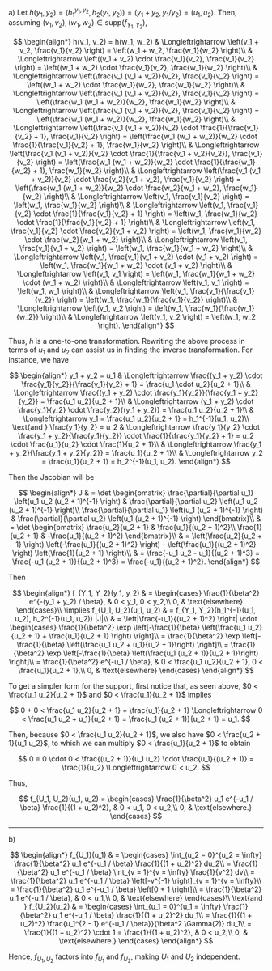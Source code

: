 a) Let $h(y_1, y_2) = (h_1^{y_1, y_2}, h_2(y_1, y_2)) = (y_1 + y_2, y_1 / y_2) = (u_1, u_2)$.
Then, assuming $(v_1, v_2), (w_1, w_2) \in \text{supp}(f_{Y_1, Y_2})$,

$$
\begin{align*}
    h(v_1, v_2) = h(w_1, w_2) & \Longleftrightarrow \left(v_1 + v_2, \frac{v_1}{v_2} \right) = \left(w_1 + w_2, \frac{w_1}{w_2} \right)\\
    & \Longleftrightarrow \left((v_1 + v_2) \cdot \frac{v_1}{v_2}, \frac{v_1}{v_2} \right) = \left((w_1 + w_2) \cdot \frac{v_1}{v_2}, \frac{w_1}{w_2} \right)\\
    & \Longleftrightarrow \left(\frac{v_1 (v_1 + v_2)}{v_2}, \frac{v_1}{v_2} \right) = \left((w_1 + w_2) \cdot \frac{w_1}{w_2}, \frac{w_1}{w_2} \right)\\
    & \Longleftrightarrow \left(\frac{v_1 (v_1 + v_2)}{v_2}, \frac{v_1}{v_2} \right) = \left(\frac{w_1 (w_1 + w_2)}{w_2}, \frac{w_1}{w_2} \right)\\
    & \Longleftrightarrow \left(\frac{v_1 (v_1 + v_2)}{v_2}, \frac{v_1}{v_2} \right) = \left(\frac{w_1 (w_1 + w_2)}{w_2}, \frac{w_1}{w_2} \right)\\
    & \Longleftrightarrow \left(\frac{v_1 (v_1 + v_2)}{v_2} \cdot \frac{1}{\frac{v_1}{v_2} + 1}, \frac{v_1}{v_2} \right) = \left(\frac{w_1 (w_1 + w_2)}{w_2} \cdot \frac{1}{\frac{v_1}{v_2} + 1}, \frac{w_1}{w_2} \right)\\
    & \Longleftrightarrow \left(\frac{v_1 (v_1 + v_2)}{v_2} \cdot \frac{1}{\frac{v_1 + v_2}{v_2}}, \frac{v_1}{v_2} \right) = \left(\frac{w_1 (w_1 + w_2)}{w_2} \cdot \frac{1}{\frac{w_1}{w_2} + 1}, \frac{w_1}{w_2} \right)\\
    & \Longleftrightarrow \left(\frac{v_1 (v_1 + v_2)}{v_2} \cdot \frac{v_2}{v_1 + v_2}, \frac{v_1}{v_2} \right) = \left(\frac{w_1 (w_1 + w_2)}{w_2} \cdot \frac{w_2}{w_1 + w_2}, \frac{w_1}{w_2} \right)\\
    & \Longleftrightarrow \left(v_1, \frac{v_1}{v_2} \right) = \left(w_1, \frac{w_1}{w_2} \right)\\
    & \Longleftrightarrow \left(v_1, \frac{v_1}{v_2} \cdot \frac{1}{\frac{v_1}{v_2} + 1} \right) = \left(w_1, \frac{w_1}{w_2} \cdot \frac{1}{\frac{v_1}{v_2} + 1} \right)\\
    & \Longleftrightarrow \left(v_1, \frac{v_1}{v_2} \cdot \frac{v_2}{v_1 + v_2} \right) = \left(w_1, \frac{w_1}{w_2} \cdot \frac{w_2}{w_1 + w_2} \right)\\
    & \Longleftrightarrow \left(v_1, \frac{v_1}{v_1 + v_2} \right) = \left(w_1, \frac{w_1}{w_1 + w_2} \right)\\
    & \Longleftrightarrow \left(v_1, \frac{v_1}{v_1 + v_2} \cdot (v_1 + v_2) \right) = \left(w_1, \frac{w_1}{w_1 + w_2} \cdot (v_1 + v_2) \right)\\
    & \Longleftrightarrow \left(v_1, v_1 \right) = \left(w_1, \frac{w_1}{w_1 + w_2} \cdot (w_1 + w_2) \right)\\
    & \Longleftrightarrow \left(v_1, v_1 \right) = \left(w_1, w_1 \right)\\
    & \Longleftrightarrow \left(v_1, \frac{v_1}{\frac{v_1}{v_2}} \right) = \left(w_1, \frac{w_1}{\frac{v_1}{v_2}} \right)\\
    & \Longleftrightarrow \left(v_1, v_2 \right) = \left(w_1, \frac{w_1}{\frac{w_1}{w_2}} \right)\\
    & \Longleftrightarrow \left(v_1, v_2 \right) = \left(w_1, w_2 \right).
\end{align*}
$$

Thus, $h$ is a one-to-one transformation.
Rewriting the above process in terms of $u_1$ and $u_2$ can assist us in finding the inverse transformation.
For instance, we have

$$
\begin{align*}
    y_1 + y_2 = u_1 & \Longleftrightarrow \frac{(y_1 + y_2) \cdot \frac{y_1}{y_2}}{\frac{y_1}{y_2} + 1} = \frac{u_1 \cdot u_2}{u_2 + 1}\\
    & \Longleftrightarrow \frac{(y_1 + y_2) \cdot \frac{y_1}{y_2}}{\frac{y_1 + y_2}{y_2}} = \frac{u_1 u_2}{u_2 + 1}\\
    & \Longleftrightarrow (y_1 + y_2) \cdot \frac{y_1}{y_2} \cdot \frac{y_2}{(y_1 + y_2)} = \frac{u_1 u_2}{u_2 + 1}\\
    & \Longleftrightarrow y_1 = \frac{u_1 u_2}{u_2 + 1} = h_1^{-1}(u_1, u_2)\\
    \text{and } \frac{y_1}{y_2} = u_2 & \Longleftrightarrow \frac{y_1}{y_2} \cdot \frac{y_1 + y_2}{\frac{y_1}{y_2}} \cdot \frac{1}{\frac{y_1}{y_2} + 1} = u_2 \cdot \frac{u_1}{u_2} \cdot \frac{1}{u_2 + 1}\\
    & \Longleftrightarrow \frac{y_1 + y_2}{\frac{y_1 + y_2}{y_2}} = \frac{u_1}{u_2 + 1}\\
    & \Longleftrightarrow y_2 = \frac{u_1}{u_2 + 1} = h_2^{-1}(u_1, u_2).
\end{align*}
$$

Then the Jacobian will be

$$
\begin{align*}
    J & = \det
    \begin{bmatrix}
        \frac{\partial}{\partial u_1} \left(u_1 u_2 (u_2 + 1)^{-1} \right) & \frac{\partial}{\partial u_2} \left(u_1 u_2 (u_2 + 1)^{-1} \right)\\
        \frac{\partial}{\partial u_1} \left(u_1 (u_2 + 1)^{-1} \right) & \frac{\partial}{\partial u_2} \left(u_1 (u_2 + 1)^{-1} \right)
    \end{bmatrix}\\
    & = \det
    \begin{bmatrix}
        \frac{u_2}{u_2 + 1} & \frac{u_1}{(u_2 + 1)^2}\\
        \frac{1}{u_2 + 1} & -\frac{u_1}{(u_2 + 1)^2}
    \end{bmatrix}\\
    & = \left(\frac{u_2}{u_2 + 1} \right) \left(-\frac{u_1}{(u_2 + 1)^2} \right) - \left(\frac{u_1}{(u_2 + 1)^2} \right) \left(\frac{1}{u_2 + 1} \right)\\
    & = \frac{-u_1 u_2 - u_1}{(u_2 + 1)^3} = \frac{-u_1 (u_2 + 1)}{(u_2 + 1)^3} = \frac{-u_1}{(u_2 + 1)^2}.
\end{align*}
$$

Then

$$
\begin{align*}
    f_{Y_1, Y_2}(y_1, y_2) & =
    \begin{cases}
        \frac{1}{\beta^2} e^{-(y_1 + y_2) / \beta}, & 0 < y_1, 0 < y_2,\\
        0, & \text{elsewhere}
    \end{cases}\\
    \implies f_{U_1, U_2}(u_1, u_2) & = f_{Y_1, Y_2}(h_1^{-1}(u_1, u_2), h_2^{-1}(u_1, u_2)) |J|\\
    & = \left|\frac{-u_1}{(u_2 + 1)^2} \right| \cdot
    \begin{cases}
        \frac{1}{\beta^2} \exp \left[-\frac{1}{\beta} \left(\frac{u_1 u_2}{u_2 + 1} + \frac{u_1}{u_2 + 1} \right) \right]\\
        = \frac{1}{\beta^2} \exp \left[-\frac{1}{\beta} \left(\frac{u_1 u_2 + u_1}{u_2 + 1}\right) \right]\\
        = \frac{1}{\beta^2} \exp \left[-\frac{1}{\beta} \left(\frac{u_1 (u_2 + 1)}{u_2 + 1}\right) \right]\\
        = \frac{1}{\beta^2} e^{-u_1 / \beta}, & 0 < \frac{u_1 u_2}{u_2 + 1}, 0 < \frac{u_1}{u_2 + 1},\\
        0, & \text{elsewhere}
    \end{cases}
\end{align*}
$$

To get a simpler form for the support, first notice that, as seen above, $0 < \frac{u_1 u_2}{u_2 + 1}$ and $0 < \frac{u_1}{u_2 + 1}$ implies

$$
0 + 0 < \frac{u_1 u_2}{u_2 + 1} + \frac{u_1}{u_2 + 1} \Longleftrightarrow 0 < \frac{u_1 u_2 + u_1}{u_2 + 1} = \frac{u_1 (u_2 + 1)}{u_2 + 1} = u_1.
$$

Then, because $0 < \frac{u_1 u_2}{u_2 + 1}$, we also have $0 < \frac{u_2 + 1}{u_1 u_2}$, to which we can multiply $0 < \frac{u_1}{u_2 + 1}$ to obtain

$$
0 = 0 \cdot 0 < \frac{(u_2 + 1)}{u_1 u_2} \cdot \frac{u_1}{(u_2 + 1)} = \frac{1}{u_2} \Longleftrightarrow 0 < u_2.
$$

Thus,

$$
f_{U_1, U_2}(u_1, u_2) =
\begin{cases}
    \frac{1}{\beta^2} u_1 e^{-u_1 / \beta} \frac{1}{(1 + u_2)^2}, & 0 < u_1, 0 < u_2,\\
    0, & \text{elsewhere.}
\end{cases}
$$

---

b)

$$
\begin{align*}
    f_{U_1}(u_1) & =
    \begin{cases}
        \int_{u_2 = 0}^{u_2 = \infty} \frac{1}{\beta^2} u_1 e^{-u_1 / \beta} \frac{1}{(1 + u_2)^2} du_2\\
        = \frac{1}{\beta^2} u_1 e^{-u_1 / \beta} \int_{v = 1}^{v = \infty} \frac{1}{v^2} dv\\
        = \frac{1}{\beta^2} u_1 e^{-u_1 / \beta} \left[-v^{-1} \right]_{v = 1}^{v = \infty}\\
        = \frac{1}{\beta^2} u_1 e^{-u_1 / \beta} \left[0 + 1 \right]\\
        = \frac{1}{\beta^2} u_1 e^{-u_1 / \beta}, & 0 < u_1,\\
        0, & \text{elsewhere}
    \end{cases}\\
    \text{and } f_{U_2}(u_2) & =
    \begin{cases}
        \int_{u_1 = 0}^{u_1 = \infty} \frac{1}{\beta^2} u_1 e^{-u_1 / \beta} \frac{1}{(1 + u_2)^2} du_1\\
        = \frac{1}{(1 + u_2)^2} \frac{u_1^{2 - 1} e^{-u_1 / \beta}}{\beta^2 \Gamma(2)} du_1\\
        = \frac{1}{(1 + u_2)^2} \cdot 1 = \frac{1}{(1 + u_2)^2}, & 0 < u_2,\\
        0, & \text{elsewhere.}
    \end{cases}
\end{align*}
$$

Hence, $f_{U_1, U_2}$ factors into $f_{U_1}$ and $f_{U_2}$, making $U_1$ and $U_2$ independent.
